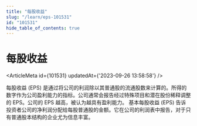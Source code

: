 ```yaml
---
title: "每股收益"
slug: "/learn/eps-101531"
id: "101531"
hide_table_of_contents: true
---
```



# 每股收益

<ArticleMeta id={101531} updatedAt={'2023-09-26 13:58:58'} />
<div className='border-solid border-b border-t-0 my-4 border-[var(--ifm-color-gray-300)]' />

每股收益 (EPS) 是通过将公司的利润除以其普通股的流通股数来计算的。所得的数字作为公司盈利能力的指标。公司通常会报告经过特殊项目和潜在股份稀释调整的 EPS。公司的 EPS 越高，被认为越具有盈利能力。
基本每股收益 (EPS) 告诉投资者公司的净利润分配给每股普通股的金额。它在公司的利润表中报告，对于只有普通股本结构的企业尤为信息丰富。
